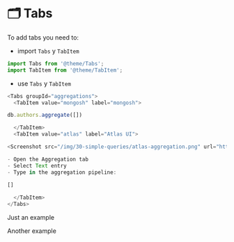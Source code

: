 
# 🗂️ Tabs

<Tabs groupId="aggregations">
  <TabItem value="tabs" label="tabs">

To add tabs you need to:

- import `Tabs` y `TabItem`

```js
import Tabs from '@theme/Tabs';
import TabItem from '@theme/TabItem';
```

- use `Tabs` y `TabItem`

```js
<Tabs groupId="aggregations">
  <TabItem value="mongosh" label="mongosh">

db.authors.aggregate([])

  </TabItem>
  <TabItem value="atlas" label="Atlas UI">

<Screenshot src="/img/30-simple-queries/atlas-aggregation.png" url="http://cloud.mongodb.com/yourcluster" alt="AtlasUI Showing the available DBs" />

- Open the Aggregation tab
- Select Text entry
- Type in the aggregation pipeline:

[]
 
  </TabItem>
</Tabs>
```


  </TabItem>
  <TabItem value="secondtab" label="Second Tab">

Just an example

  </TabItem>

  <TabItem value="thirdtab" label="Third Tab">

Another example
 
  </TabItem>
</Tabs>

